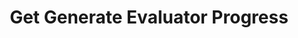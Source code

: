---
title: Get Generate Evaluator Progress
openapi: get /test_framework/v1/scenarios/generate-progress/
---